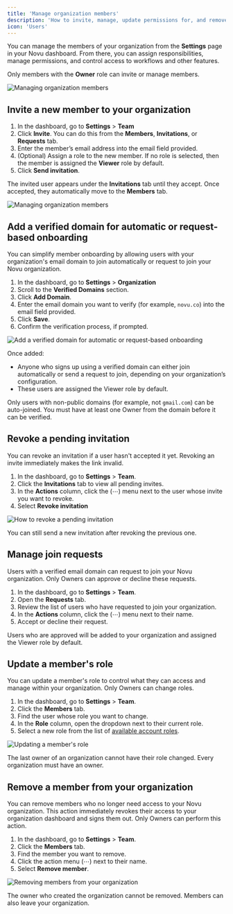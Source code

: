 ```yaml
---
title: 'Manage organization members'
description: 'How to invite, manage, update permissions for, and remove members from your Novu organization'
icon: 'Users'
---
```


You can manage the members of your organization from the **Settings** page in your Novu dashboard. From there, you can assign responsibilities, manage permissions, and control access to workflows and other features.

Only members with the **Owner** role can invite or manage members.

![Managing organization members](/images/account/managing-members-overview.png)


## Invite a new member to your organization

1. In the dashboard, go to **Settings** > **Team**
2. Click **Invite**. You can do this from the **Members**, **Invitations**, or **Requests** tab.
3. Enter the member’s email address into the email field provided.
4. (Optional) Assign a role to the new member. If no role is selected, then the member is assigned the **Viewer** role by default.
5. Click **Send invitation**.

The invited user appears under the **Invitations** tab until they accept. Once accepted, they automatically move to the **Members** tab.

![Managing organization members](/images/account/managing-members-invites.png)

## Add a verified domain for automatic or request-based onboarding

You can simplify member onboarding by allowing users with your organization's email domain to join automatically or request to join your Novu organization.

1. In the dashboard, go to **Settings** > **Organization**
2. Scroll to the **Verified Domains** section.
3. Click **Add Domain**.
4. Enter the email domain you want to verify (for example, `novu.co`) into the email field provided.
5. Click **Save**.
6. Confirm the verification process, if prompted.

![Add a verified domain for automatic or request-based onboarding](/images/account/add-a-verified-domain.png)

Once added:
- Anyone who signs up using a verified domain can either join automatically or send a request to join, depending on your organization’s configuration.
- These users are assigned the Viewer role by default.

<Callout type="info">Only users with non-public domains (for example, not `gmail.com`) can be auto-joined. You must have at least one Owner from the domain before it can be verified.</Callout>

## Revoke a pending invitation

You can revoke an invitation if a user hasn't accepted it yet. Revoking an invite immediately makes the link invalid.

1. In the dashboard, go to **Settings** > **Team**.
2. Click the **Invitations** tab to view all pending invites.
3. In the **Actions** column, click the (⋯) menu next to the user whose invite you want to revoke.
4. Select **Revoke invitation**

![How to revoke a pending invitation](/images/account/revoke-invitation.png)

<Callout type="info">You can still send a new invitation after revoking the previous one.</Callout>

## Manage join requests

Users with a verified email domain can request to join your Novu organization. Only Owners can approve or decline these requests.

1. In the dashboard, go to **Settings** > **Team**.
2. Open the **Requests** tab.
3. Review the list of users who have requested to join your organization.
4. In the **Actions** column, click the (⋯) menu next to their name.
5. Accept or decline their request.

Users who are approved will be added to your organization and assigned the Viewer role by default.

## Update a member's role

You can update a member's role to control what they can access and manage within your organization. Only Owners can change roles.

1. In the dashboard, go to **Settings** > **Team**.
2. Click the **Members** tab.
3. Find the user whose role you want to change.
4. In the **Role** column, open the dropdown next to their current role.
5. Select a new role from the list of [available account roles](/platform/additional-resources/roles-and-permissions).

![Updating a member's role](/images/account/managing-members-update-roles.png)

<Callout type="info">The last owner of an organization cannot have their role changed. Every organization must have an owner.</Callout>

## Remove a member from your organization

You can remove members who no longer need access to your Novu organization. This action immediately revokes their access to your organization dashboard and signs them out. Only Owners can perform this action.

1. In the dashboard, go to **Settings** > **Team**.
2. Click the **Members** tab.
3. Find the member you want to remove.
4. Click the action menu (⋯) next to their name.
5. Select **Remove member**.

![Removing members from your organization](/images/account/managing-members-remove.png)

<Callout type="info">The owner who created the organization cannot be removed. Members can also leave your organization.</Callout>